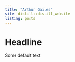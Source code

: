 ```yaml
---
title: "Arthur Gailes"
site: distill::distill_website
listing: posts
---
```


# Headline

Some default text